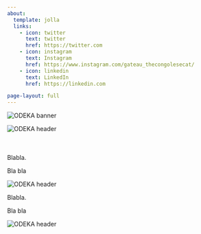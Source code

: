 ```yaml
---
about:
  template: jolla
  links:
    - icon: twitter
      text: twitter
      href: https://twitter.com
    - icon: instagram
      text: Instagram
      href: https://www.instagram.com/gateau_thecongolesecat/
    - icon: linkedin
      text: LinkedIn
      href: https://linkedin.com

page-layout: full
---
```


<div class="full-width-banner">
  <img src="00_index/image4.JPG" alt="ODEKA banner">
</div>


<div class="about-inline-logo" style="margin-top: 0;margin-bottom: 50px;">
  <img src="00_index/image1.jpg" alt="ODEKA header" style="max-width: 600px; height: auto;">
</div>

Blabla.

Bla bla

<div class="about-inline-logo" style="margin-top: 0;margin-bottom: 0px;">
  <img src="00_index/image2.jpg" alt="ODEKA header" style="max-width: 800px; height: auto;">
</div>

Blabla.

Bla bla

<div class="about-inline-logo" style="margin-top: 0;margin-bottom: 0px;">
  <img src="00_index/image3.jpg" alt="ODEKA header" style="max-width: 800px; height: auto;">
</div>